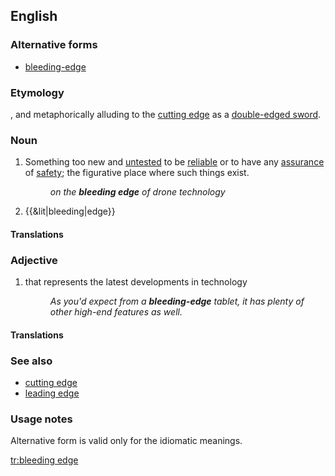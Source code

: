 ==English==
{{wikipedia}}

===Alternative forms===
* [[bleeding-edge]]

===Etymology===
{{blend|bleed|leading edge|lang=en}}, and metaphorically alluding to the [[cutting edge]] as a [[double-edged sword]].

===Noun===
{{en-noun|head=[[bleeding]] [[edge]]|~}}

# {{lbl|en|idiomatic|technology|uncountable}} Something too new and [[untested]] to be [[reliable]] or to have any [[assurance]] of [[safety]]; the figurative place where such things exist.
#: ''on the '''bleeding edge''' of drone technology''
# {{lbl|en|countable}} {{&lit|bleeding|edge}}

====Translations====
{{trans-top|too new and untested}}
{{trans-mid}}
{{trans-bottom}}

===Adjective===
{{en-adj}}

# {{label|en|idiomatic|technology}} that represents the latest developments in technology
#: ''As you'd expect from a '''bleeding-edge''' tablet, it has plenty of other high-end features as well.''

====Translations====
{{trans-top|that represents the latest developments in technology}}
{{trans-mid}}
{{trans-bottom}}

===See also===
* [[cutting edge]]
* [[leading edge]]

===Usage notes===
Alternative form is valid only for the idiomatic meanings.

[[tr:bleeding edge]]